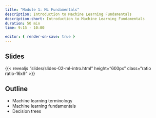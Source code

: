 ```yaml
---
title: "Module 1: ML Fundamentals"
description: Introduction to Machine Learning Fundamentals 
description-short: Introduction to Machine Learning Fundamentals
duration: 50 min
time: 9:15 - 10:00

editor: { render-on-save: true }
---
```


## Slides

{{< revealjs "slides/slides-02-ml-intro.html" height="600px" class="ratio ratio-16x9" >}}

## Outline

- Machine learning terminology
- Machine learning fundamentals
- Decision trees

